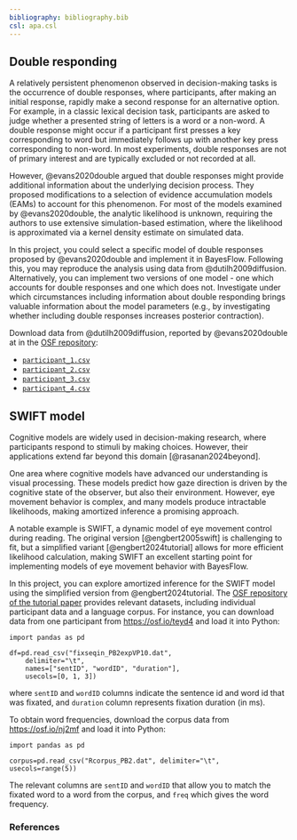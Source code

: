 ```yaml
---
bibliography: bibliography.bib
csl: apa.csl
---
```


## Double responding

A relatively persistent phenomenon observed in decision-making tasks is the occurrence of double responses, where participants, after making an initial response, rapidly make a second response for an alternative option. For example, in a classic lexical decision task, participants are asked to judge whether a presented string of letters is a word or a non-word. A double response might occur if a participant first presses a key corresponding to word but immediately follows up with another key press corresponding to non-word. In most experiments, double responses are not of primary interest and are typically excluded or not recorded at all.

However, @evans2020double argued that double responses might provide additional information about the underlying decision process. They proposed modifications to a selection of evidence accumulation models (EAMs) to account for this phenomenon. For most of the models examined by @evans2020double, the analytic likelihood is unknown, requiring the authors to use extensive simulation-based estimation, where the likelihood is approximated via a kernel density estimate on simulated data.

In this project, you could select a specific model of double responses proposed by @evans2020double and implement it in BayesFlow. Following this, you may reproduce the analysis using data from @dutilh2009diffusion. Alternatively, you can implement two versions of one model - one which accounts for double responses and one which does not. Investigate under which circumstances including information about double responding brings valuable information about the model parameters (e.g., by investigating whether including double responses increases posterior contraction).

Download data from @dutilh2009diffusion, reported by @evans2020double at in the [OSF repository](https://osf.io/7jmb2/):

- [`participant_1.csv`](data/double-responding/participant_1.csv){target="_blank"}
- [`participant_2.csv`](data/double-responding/participant_2.csv){target="_blank"}
- [`participant_3.csv`](data/double-responding/participant_3.csv){target="_blank"}
- [`participant_4.csv`](data/double-responding/participant_4.csv){target="_blank"}


## SWIFT model

Cognitive models are widely used in decision-making research, where participants respond to stimuli by making choices. However, their applications extend far beyond this domain [@rasanan2024beyond].

One area where cognitive models have advanced our understanding is visual processing. These models predict how gaze direction is driven by the cognitive state of the observer, but also their environment. However, eye movement behavior is complex, and many models produce intractable likelihoods, making amortized inference a promising approach.

A notable example is SWIFT, a dynamic model of eye movement control during reading. The original version [@engbert2005swift] is challenging to fit, but a simplified variant [@engbert2024tutorial] allows for more efficient likelihood calculation, making SWIFT an excellent starting point for implementing models of eye movement behavior with BayesFlow.

In this project, you can explore amortized inference for the SWIFT model using the simplified version from @engbert2024tutorial. The [OSF repository of the tutorial paper](https://osf.io/8wrf6) provides relevant datasets, including individual participant data and a language corpus. For instance, you can download data from one participant from [https://osf.io/teyd4](https://osf.io/teyd4) and load it into Python:

```.python
import pandas as pd

df=pd.read_csv("fixseqin_PB2expVP10.dat", 
    delimiter="\t", 
    names=["sentID", "wordID", "duration"], 
    usecols=[0, 1, 3])
```

where `sentID` and `wordID` columns indicate the sentence id and word id that was fixated, and `duration` column represents fixation duration (in ms).

To obtain word frequencies, download the corpus data from [https://osf.io/nj2mf](https://osf.io/nj2mf) and load it into Python:

```.python
import pandas as pd

corpus=pd.read_csv("Rcorpus_PB2.dat", delimiter="\t", usecols=range(5))
```

The relevant columns are `sentID` and `wordID` that allow you to match the fixated word to a word from the corpus, and `freq` which gives the word frequency.

### References

::: {#refs}
:::